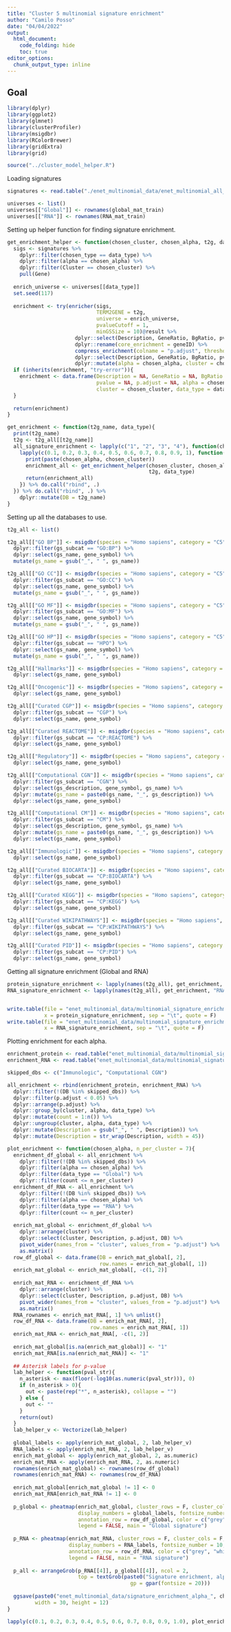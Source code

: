 ```yaml
---
title: "Cluster 5 multinomial signature enrichment"
author: "Camilo Posso"
date: "04/04/2022"
output: 
  html_document:
    code_folding: hide
    toc: true
editor_options: 
  chunk_output_type: inline
---
```


## Goal




```r
library(dplyr)
library(ggplot2)
library(glmnet)
library(clusterProfiler)
library(msigdbr)
library(RColorBrewer)
library(gridExtra)
library(grid)

source("../cluster_model_helper.R")

```


Loading signatures


```r
signatures <- read.table("./enet_multinomial_data/enet_multinomial_all_signatures.txt", sep = "\t")

universes <- list()
universes[["Global"]] <- rownames(global_mat_train)
universes[["RNA"]] <- rownames(RNA_mat_train)

```


Setting up helper function for finding signature enrichment.


```r
get_enrichment_helper <- function(chosen_cluster, chosen_alpha, t2g, data_type){
  sigs <- signatures %>% 
    dplyr::filter(chosen_type == data_type) %>%
    dplyr::filter(alpha == chosen_alpha) %>%
    dplyr::filter(Cluster == chosen_cluster) %>%
    pull(Gene)
    
  enrich_universe <- universes[[data_type]]
  set.seed(117)
  
  enrichment <- try(enricher(sigs, 
                             TERM2GENE = t2g, 
                             universe = enrich_universe,
                             pvalueCutoff = 1,
                             minGSSize = 10)@result %>%
                      dplyr::select(Description, GeneRatio, BgRatio, pvalue, p.adjust, geneID) %>%
                      dplyr::rename(core_enrichment = geneID) %>%
                      compress_enrichment(colname = "p.adjust", threshold = 0.8) %>%
                      dplyr::select(Description, GeneRatio, BgRatio, pvalue, p.adjust) %>%
                      dplyr::mutate(alpha = chosen_alpha, cluster = chosen_cluster, data_type = data_type))
  if (inherits(enrichment, "try-error")){
    enrichment <- data.frame(Description = NA, GeneRatio = NA, BgRatio = NA, 
                             pvalue = NA, p.adjust = NA, alpha = chosen_alpha, 
                             cluster = chosen_cluster, data_type = data_type)
  }
  
  return(enrichment)
}

get_enrichment <- function(t2g_name, data_type){
  print(t2g_name)
  t2g <- t2g_all[[t2g_name]]
  all_signature_enrichment <- lapply(c("1", "2", "3", "4"), function(chosen_cluster){
    lapply(c(0.1, 0.2, 0.3, 0.4, 0.5, 0.6, 0.7, 0.8, 0.9, 1), function(chosen_alpha){
      print(paste(chosen_alpha, chosen_cluster))
      enrichment_all <- get_enrichment_helper(chosen_cluster, chosen_alpha,
                                              t2g, data_type)
      return(enrichment_all)
    }) %>% do.call("rbind", .)
  }) %>% do.call("rbind", .) %>%
    dplyr::mutate(DB = t2g_name)
}

```


Setting up all the databases to use.


```r
t2g_all <- list()

t2g_all[["GO BP"]] <- msigdbr(species = "Homo sapiens", category = "C5") %>%
  dplyr::filter(gs_subcat == "GO:BP") %>%
  dplyr::select(gs_name, gene_symbol) %>%
  mutate(gs_name = gsub("_", " ", gs_name))

t2g_all[["GO CC"]] <- msigdbr(species = "Homo sapiens", category = "C5") %>%
  dplyr::filter(gs_subcat == "GO:CC") %>%
  dplyr::select(gs_name, gene_symbol) %>%
  mutate(gs_name = gsub("_", " ", gs_name))

t2g_all[["GO MF"]] <- msigdbr(species = "Homo sapiens", category = "C5") %>%
  dplyr::filter(gs_subcat == "GO:MF") %>%
  dplyr::select(gs_name, gene_symbol) %>%
  mutate(gs_name = gsub("_", " ", gs_name))

t2g_all[["GO HP"]] <- msigdbr(species = "Homo sapiens", category = "C5") %>%
  dplyr::filter(gs_subcat == "HPO") %>%
  dplyr::select(gs_name, gene_symbol) %>%
  mutate(gs_name = gsub("_", " ", gs_name))

t2g_all[["Hallmarks"]] <- msigdbr(species = "Homo sapiens", category = "H") %>% 
  dplyr::select(gs_name, gene_symbol)

t2g_all[["Oncogenic"]] <- msigdbr(species = "Homo sapiens", category = "C6") %>% 
  dplyr::select(gs_name, gene_symbol)

t2g_all[["Curated CGP"]] <- msigdbr(species = "Homo sapiens", category = "C2") %>% 
  dplyr::filter(gs_subcat == "CGP") %>%
  dplyr::select(gs_name, gene_symbol) 

t2g_all[["Curated REACTOME"]] <- msigdbr(species = "Homo sapiens", category = "C2") %>% 
  dplyr::filter(gs_subcat == "CP:REACTOME") %>%
  dplyr::select(gs_name, gene_symbol) 

t2g_all[["Regulatory"]] <- msigdbr(species = "Homo sapiens", category = "C3") %>% 
  dplyr::select(gs_name, gene_symbol) 

t2g_all[["Computational CGN"]] <- msigdbr(species = "Homo sapiens", category = "C4") %>% 
  dplyr::filter(gs_subcat == "CGN") %>%
  dplyr::select(gs_description, gene_symbol, gs_name) %>%
  dplyr::mutate(gs_name = paste0(gs_name, "_", gs_description)) %>%
  dplyr::select(gs_name, gene_symbol)

t2g_all[["Computational CM"]] <- msigdbr(species = "Homo sapiens", category = "C4") %>% 
  dplyr::filter(gs_subcat == "CM") %>%
  dplyr::select(gs_description, gene_symbol, gs_name) %>%
  dplyr::mutate(gs_name = paste0(gs_name, "_", gs_description)) %>%
  dplyr::select(gs_name, gene_symbol)

t2g_all[["Immunologic"]] <- msigdbr(species = "Homo sapiens", category = "C7") %>% 
  dplyr::select(gs_name, gene_symbol) 

t2g_all[["Curated BIOCARTA"]] <- msigdbr(species = "Homo sapiens", category = "C2") %>% 
  dplyr::filter(gs_subcat == "CP:BIOCARTA") %>%
  dplyr::select(gs_name, gene_symbol) 

t2g_all[["Curated KEGG"]] <- msigdbr(species = "Homo sapiens", category = "C2") %>% 
  dplyr::filter(gs_subcat == "CP:KEGG") %>%
  dplyr::select(gs_name, gene_symbol) 

t2g_all[["Curated WIKIPATHWAYS"]] <- msigdbr(species = "Homo sapiens", category = "C2") %>% 
  dplyr::filter(gs_subcat == "CP:WIKIPATHWAYS") %>%
  dplyr::select(gs_name, gene_symbol)

t2g_all[["Curated PID"]] <- msigdbr(species = "Homo sapiens", category = "C2") %>% 
  dplyr::filter(gs_subcat == "CP:PID") %>%
  dplyr::select(gs_name, gene_symbol) 

```


Getting all signature enrichment (Global and RNA)


```r
protein_signature_enrichment <- lapply(names(t2g_all), get_enrichment, "Global") %>% do.call("rbind", .)
RNA_signature_enrichment <- lapply(names(t2g_all), get_enrichment, "RNA") %>% do.call("rbind", .)


write.table(file = "enet_multinomial_data/multinomial_signature_enrichment_global.txt",
            x = protein_signature_enrichment, sep = "\t", quote = F)
write.table(file = "enet_multinomial_data/multinomial_signature_enrichment_RNA.txt",
            x = RNA_signature_enrichment, sep = "\t", quote = F)

```


Plotting enrichment for each alpha.


```r
enrichment_protein <- read.table("enet_multinomial_data/multinomial_signature_enrichment_global.txt", sep = "\t")
enrichment_RNA <- read.table("enet_multinomial_data/multinomial_signature_enrichment_RNA.txt", sep = "\t")

skipped_dbs <- c("Immunologic", "Computational CGN")

all_enrichment <- rbind(enrichment_protein, enrichment_RNA) %>%
  dplyr::filter(!(DB %in% skipped_dbs)) %>%
  dplyr::filter(p.adjust < 0.05) %>%
  dplyr::arrange(p.adjust) %>%
  dplyr::group_by(cluster, alpha, data_type) %>%
  dplyr::mutate(count = 1:n()) %>%
  dplyr::ungroup(cluster, alpha, data_type) %>%
  dplyr::mutate(Description = gsub("_", " ", Description)) %>%
  dplyr::mutate(Description = str_wrap(Description, width = 45))

```



```r
plot_enrichment <- function(chosen_alpha, n_per_cluster = 7){
  enrichment_df_global <- all_enrichment %>%
    dplyr::filter(!(DB %in% skipped_dbs)) %>%
    dplyr::filter(alpha == chosen_alpha) %>%
    dplyr::filter(data_type == "Global") %>%
    dplyr::filter(count <= n_per_cluster)
  enrichment_df_RNA <- all_enrichment %>%
    dplyr::filter(!(DB %in% skipped_dbs)) %>%
    dplyr::filter(alpha == chosen_alpha) %>%
    dplyr::filter(data_type == "RNA") %>%
    dplyr::filter(count <= n_per_cluster)
  
  enrich_mat_global <- enrichment_df_global %>%
    dplyr::arrange(cluster) %>%
    dplyr::select(cluster, Description, p.adjust, DB) %>%
    pivot_wider(names_from = "cluster", values_from = "p.adjust") %>%
    as.matrix()
  row_df_global <- data.frame(DB = enrich_mat_global[, 2], 
                              row.names = enrich_mat_global[, 1])
  enrich_mat_global <- enrich_mat_global[, -c(1, 2)]
  
  enrich_mat_RNA <- enrichment_df_RNA %>%
    dplyr::arrange(cluster) %>%
    dplyr::select(cluster, Description, p.adjust, DB) %>%
    pivot_wider(names_from = "cluster", values_from = "p.adjust") %>%
    as.matrix()
  RNA_rownames <- enrich_mat_RNA[, 1] %>% unlist()
  row_df_RNA <- data.frame(DB = enrich_mat_RNA[, 2],
                           row.names = enrich_mat_RNA[, 1])
  enrich_mat_RNA <- enrich_mat_RNA[, -c(1, 2)]
  
  enrich_mat_global[is.na(enrich_mat_global)] <- "1"
  enrich_mat_RNA[is.na(enrich_mat_RNA)] <- "1"
  
  ## Asterisk labels for p-value
  lab_helper <- function(pval_str){
    n_asterisk <- max(floor(-log10(as.numeric(pval_str))), 0)
    if (n_asterisk > 0){
      out <- paste(rep("*", n_asterisk), collapse = "")
    } else {
      out <- ""
    }
    return(out)
  }
  lab_helper_v <- Vectorize(lab_helper)
  
  global_labels <- apply(enrich_mat_global, 2, lab_helper_v)
  RNA_labels <- apply(enrich_mat_RNA, 2, lab_helper_v)
  enrich_mat_global <- apply(enrich_mat_global, 2, as.numeric)
  enrich_mat_RNA <- apply(enrich_mat_RNA, 2, as.numeric)
  rownames(enrich_mat_global) <- rownames(row_df_global)
  rownames(enrich_mat_RNA) <- rownames(row_df_RNA)
  
  enrich_mat_global[enrich_mat_global != 1] <- 0
  enrich_mat_RNA[enrich_mat_RNA != 1] <- 0
  
  p_global <- pheatmap(enrich_mat_global, cluster_rows = F, cluster_cols = F, 
                       display_numbers = global_labels, fontsize_number = 10, number_color = "black",
                       annotation_row = row_df_global, color = c("grey", "white"),
                       legend = FALSE, main = "Global signature")
  
  p_RNA <- pheatmap(enrich_mat_RNA, cluster_rows = F, cluster_cols = F, 
                    display_numbers = RNA_labels, fontsize_number = 10, number_color = "black",
                    annotation_row = row_df_RNA, color = c("grey", "white"), border_color = "grey",
                    legend = FALSE, main = "RNA signature")
  
  p_all <- arrangeGrob(p_RNA[[4]], p_global[[4]], ncol = 2, 
                       top = textGrob(paste0("Signature enrichment, alpha = ", chosen_alpha), 
                                        gp = gpar(fontsize = 20)))
  
  ggsave(paste0("enet_multinomial_data/signature_enrichment_alpha_", chosen_alpha, ".pdf"), p_all, 
         width = 30, height = 12)
}

```



```r
lapply(c(0.1, 0.2, 0.3, 0.4, 0.5, 0.6, 0.7, 0.8, 0.9, 1.0), plot_enrichment)

```

